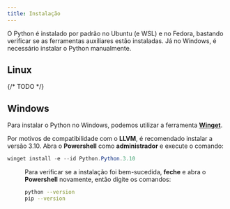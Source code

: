 ```yaml
---
title: Instalação
---
```




O Python é instalado por padrão no Ubuntu (e WSL) e no Fedora, bastando verificar se as ferramentas auxiliares estão instaladas.
Já no Windows, é necessário instalar o Python manualmente.

## Linux

{/* TODO */}

## Windows

Para instalar o Python no Windows, podemos utilizar a ferramenta [**Winget**](https://winget.run/pkg/Python/Python.3.10).

Por motivos de compatibilidade com o **LLVM**, é recomendado instalar a versão 3.10.
Abra o **Powershell** como **administrador** e execute o comando:

```powershell
winget install -e --id Python.Python.3.10
```

<Figure
  caption="Instalação do Python para Windows."
  images={[
    {
      src: installing,
      alt: "Terminal com o PowerShell, em que se executa o comando para instalar o Python.",
    },
  ]}
/>

Para verificar se a instalação foi bem-sucedida, **feche** e abra o **Powershell** novamente, então digite os comandos:

```bash
python --version
pip --version
```

<Figure
  caption="Verificando se a instalação do Python foi bem-sucedida."
  images={[
    {
      src: testing_installation,
      alt: "Terminal com o PowerShell, em que se verifica a versão do Python e do pip.",
    },
  ]}
/>
